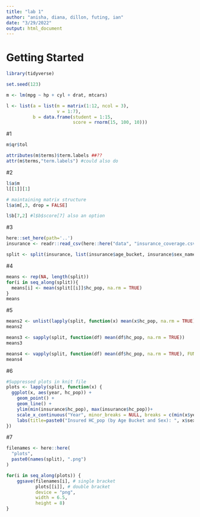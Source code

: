 ```yaml
---
title: "lab 1"
author: "anisha, diana, dillon, futing, ian"
date: "3/29/2022"
output: html_document
---
```


# Getting Started
```r
library(tidyverse)

set.seed(123) 

m <- lm(mpg ~ hp + cyl + drat, mtcars)

l <- list(a = list(m = matrix(1:12, ncol = 3),
                   v = 1:7),
          b = data.frame(student = 1:15,
                         score = rnorm(15, 100, 10)))
```


#1
```r
m$qr$tol

attributes(m$terms)$term.labels ##??
attr(m$terms,"term.labels") #could also do
```


#2

```r
l$a$m
l[[1]][1]

# maintaining matrix structure
l$a$m[,3, drop = FALSE] 

l$b[7,2] #l$b$score[7] also an option
```

#3
```r
here::set_here(path='..')
insurance <- readr::read_csv(here::here("data", "insurance_coverage.csv"))

split <- split(insurance, list(insurance$age_bucket, insurance$sex_name))
```

#4
```r
means <- rep(NA, length(split))
for(i in seq_along(split)){
  means[i] <- mean(split[[i]]$hc_pop, na.rm = TRUE)
}
means
```

#5
```r
means2 <- unlist(lapply(split, function(x) mean(x$hc_pop, na.rm = TRUE)))
means2

means3 <- sapply(split, function(df) mean(df$hc_pop, na.rm = TRUE))
means3

means4 <- vapply(split, function(df) mean(df$hc_pop, na.rm = TRUE), FUN.VALUE = double(1))
means4

```

#6
```r
#Suppressed plots in knit file
plots <- lapply(split, function(x) {
  ggplot(x, aes(year, hc_pop)) +
    geom_point() +
    geom_line() +
    ylim(min(insurance$hc_pop), max(insurance$hc_pop))+
    scale_x_continuous("Year", minor_breaks = NULL, breaks = c(min(x$year),max(x$year)))+ #just tidying up the x axis
    labs(title=paste0("Insured HC_pop (by Age Bucket and Sex): ", x$sex_name[1],", ", x$age_bucket[1]), caption = paste0("Change of ", x$hc_pop[2]-x$hc_pop[1], " (", round(100*(x$hc_pop[2]/x$hc_pop[1]-1),1),"%)"))
})

```

#7
```r
filenames <- here::here(
  "plots",
  paste0(names(split), ".png")
)

for(i in seq_along(plots)) {
    ggsave(filenames[i], # single bracket
           plots[[i]], # double bracket
           device = "png",
           width = 6.5, 
           height = 8)
}

```

